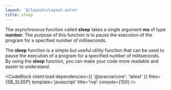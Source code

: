 ```yaml
---
layout: '@/layouts/Layout.astro'
title: sleep
---
```



The asynchronous function called **sleep** takes a single argument **ms** of type **number**. The purpose of this function is to pause the execution of the program for a specified number of milliseconds.

The **sleep** function is a simple but useful utility function that can be used to pause the execution of a program for a specified number of milliseconds. By using the **sleep** function, you can make your code more readable and easier to understand.

<CodeBlock
  client:load
  dependencies={{ '@aracna/core': 'latest' }}
  files={SB_SLEEP}
  template='javascript'
  title='rvp'
  console={100}
/>
